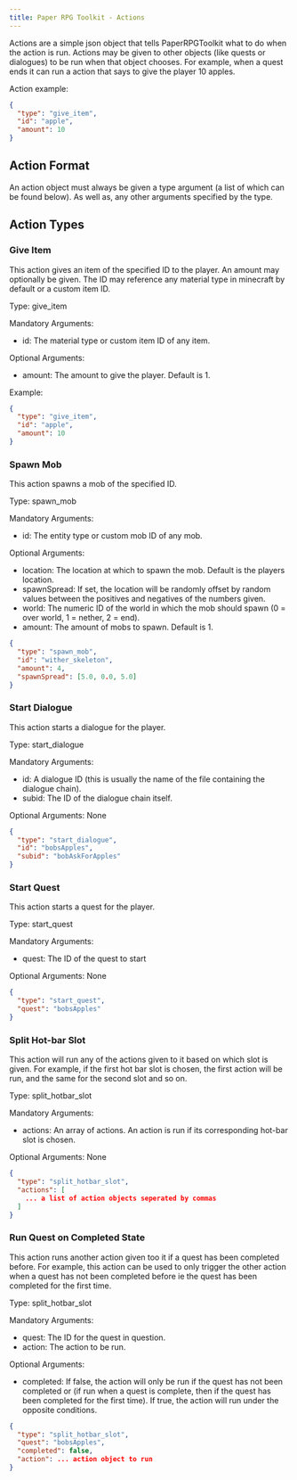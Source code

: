```yaml
---
title: Paper RPG Toolkit - Actions
---
```

Actions are a simple json object that tells PaperRPGToolkit what to do when the action is run.  Actions may be given to other objects (like quests or dialogues) to be run when that object chooses.  For example, when a quest ends it can run a action that says to give the player 10 apples.

Action example:
```json
{
  "type": "give_item",
  "id": "apple",
  "amount": 10
}
```

## Action Format
An action object must always be given a type argument (a list of which can be found below).  As well as, any other arguments specified by the type.

## Action Types

### Give Item
This action gives an item of the specified ID to the player.  An amount may optionally be given.  The ID may reference any material type in minecraft by default or a custom item ID.

Type: give_item

Mandatory Arguments:
- id: The material type or custom item ID of any item.

Optional Arguments:
- amount: The amount to give the player.  Default is 1.

Example:
```json
{
  "type": "give_item",
  "id": "apple",
  "amount": 10
}
```


### Spawn Mob
This action spawns a mob of the specified ID.

Type: spawn_mob

Mandatory Arguments:
- id: The entity type or custom mob ID of any mob.

Optional Arguments:
- location: The location at which to spawn the mob.  Default is the players location.
- spawnSpread: If set, the location will be randomly offset by random values between the positives and negatives of the numbers given.
- world: The numeric ID of the world in which the mob should spawn (0 = over world, 1 = nether, 2 = end).
- amount: The amount of mobs to spawn.  Default is 1.

```json
{
  "type": "spawn_mob",
  "id": "wither_skeleton",
  "amount": 4,
  "spawnSpread": [5.0, 0.0, 5.0]
}
```


### Start Dialogue
This action starts a dialogue for the player.

Type: start_dialogue

Mandatory Arguments:
- id: A dialogue ID (this is usually the name of the file containing the dialogue chain).
- subid: The ID of the dialogue chain itself.

Optional Arguments: None

```json
{
  "type": "start_dialogue",
  "id": "bobsApples",
  "subid": "bobAskForApples"
}
```


### Start Quest
This action starts a quest for the player.

Type: start_quest

Mandatory Arguments:
- quest: The ID of the quest to start

Optional Arguments: None

```json
{
  "type": "start_quest",
  "quest": "bobsApples"
}
```


### Split Hot-bar Slot
This action will run any of the actions given to it based on which slot is given.  For example, if the first hot bar slot is chosen, the first action will be run, and the same for the second slot and so on.

Type: split_hotbar_slot

Mandatory Arguments:
- actions: An array of actions.  An action is run if its corresponding hot-bar slot is chosen.

Optional Arguments: None

```json
{
  "type": "split_hotbar_slot",
  "actions": [
    ... a list of action objects seperated by commas
  ]
}
```


### Run Quest on Completed State
This action runs another action given too it if a quest has been completed before.  For example, this action can be used to only trigger the other action when a quest has not been completed before ie the quest has been completed for the first time.

Type: split_hotbar_slot

Mandatory Arguments:
- quest: The ID for the quest in question.
- action: The action to be run.

Optional Arguments:
- completed: If false, the action will only be run if the quest has not been completed or (if run when a quest is complete, then if the quest has been completed for the first time).  If true, the action will run under the opposite conditions.

```json
{
  "type": "split_hotbar_slot",
  "quest": "bobsApples",
  "completed": false,
  "action": ... action object to run
}
```